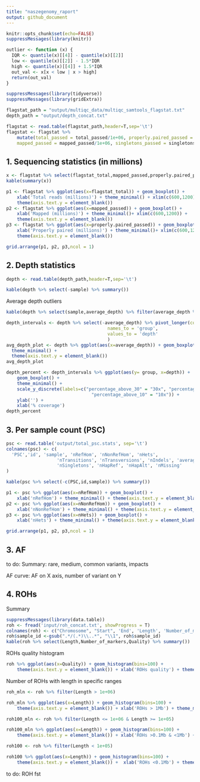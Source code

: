```yaml
---
title: "naszegenomy_raport"
output: github_document
---
```


```r
knitr::opts_chunk$set(echo=FALSE)
suppressMessages(library(knitr))
```

```r
outlier <- function (x) {
  IQR <- quantile(x)[[4]] - quantile(x)[[2]]
  low <- quantile(x)[[2]] - 1.5*IQR
  high <- quantile(x)[[4]] + 1.5*IQR
  out_val <- x[x < low | x > high]
  return(out_val)
}
```

```r
suppressMessages(library(tidyverse))
suppressMessages(library(gridExtra))

flagstat_path = "output/multiqc_data/multiqc_samtools_flagstat.txt"
depth_path = "output/depth_concat.txt"

flagstat <- read.table(flagstat_path,header=T,sep='\t')
flagstat <- flagstat %>% 
    mutate(total_passed = total_passed/1e+06, properly.paired_passed = properly.paired_passed/1e+06, flagstat_total = flagstat_total/1e+06,
    mapped_passed = mapped_passed/1e+06, singletons_passed = singletons_passed/1e+06, duplicates_passed = duplicates_passed/1e+06)

```

## 1. Sequencing statistics (in millions)

```r
x <- flagstat %>% select(flagstat_total,mapped_passed,properly.paired_passed) 
kable(summary(x))
```


```r
p1 <- flagstat %>% ggplot(aes(x=flagstat_total)) + geom_boxplot() +
    xlab('Total reads (millions)') + theme_minimal() + xlim(c(600,1200)) + 
    theme(axis.text.y = element_blank())
p2 <- flagstat %>% ggplot(aes(x=mapped_passed)) + geom_boxplot() +
    xlab('Mapped (millions)') + theme_minimal()+ xlim(c(600,1200)) +
    theme(axis.text.y = element_blank())
p3 <- flagstat %>% ggplot(aes(x=properly.paired_passed)) + geom_boxplot() + 
    xlab('Properly paired (millions)') + theme_minimal()+ xlim(c(600,1200)) +
    theme(axis.text.y = element_blank())

grid.arrange(p1, p2, p3,ncol = 1)

```

## 2. Depth statistics

```r
depth <- read.table(depth_path,header=T,sep='\t')

kable(depth %>% select(-sample) %>% summary())
```

Average depth outliers 
```r
kable(depth %>% select(sample,average_depth) %>% filter(average_depth %in% outlier(depth$average_depth)))
```

```r
depth_intervals <- depth %>% select(-average_depth) %>% pivot_longer(cols = -sample,
                                      names_to = 'group', 
                                      values_to = 'depth'
                                      )
avg_depth_plot <- depth %>% ggplot(aes(x=average_depth)) + geom_boxplot() +
  theme_minimal() +
  theme(axis.text.y = element_blank())
avg_depth_plot
```


```r
depth_percent <- depth_intervals %>% ggplot(aes(y= group, x=depth)) + 
    geom_boxplot() + 
    theme_minimal() +
    scale_y_discrete(labels=c("percentage_above_30" = "30x", "percentage_above_20" = "20x",
                                "percentage_above_10" = "10x")) +
    ylab('') +
    xlab('% coverage')
depth_percent
```

## 3. Per sample count (PSC)
```r

psc <- read.table('output/total_psc.stats', sep='\t')
colnames(psc) <- c(
  'PSC','id', 'sample', 'nRefHom', 'nNonRefHom', 'nHets', 
                   'nTransitions', 'nTransversions', 'nIndels', 'average_depth',
                   'nSingletons', 'nHapRef', 'nHapAlt', 'nMissing'
)

kable(psc %>% select(-c(PSC,id,sample)) %>% summary())

p1 <- psc %>% ggplot(aes(x=nRefHom)) + geom_boxplot() +
    xlab('nRefHom') + theme_minimal() + theme(axis.text.y = element_blank()) + ggtitle('Number of reference homozygous')
p2 <- psc %>% ggplot(aes(x=nNonRefHom)) + geom_boxplot() +
    xlab('nNonRefHom') + theme_minimal() + theme(axis.text.y = element_blank()) + ggtitle('Number of non-reference homozygous')
p3 <- psc %>% ggplot(aes(x=nHets)) + geom_boxplot() +
    xlab('nHets') + theme_minimal() + theme(axis.text.y = element_blank()) + ggtitle('Number of heterozygous')

grid.arrange(p1, p2, p3,ncol = 1)
```


## 3. AF
to do:
Summary: rare, medium, common variants, impacts

AF curve: AF on X axis, number of variant on Y

## 4. ROHs

Summary

```r
suppressMessages(library(data.table))
roh <- fread('input/roh_concat.txt', showProgress = T)
colnames(roh) <- c("Chromosome", "Start", 'End', 'Length', 'Number_of_markers', 'Quality','sample_id')
roh$sample_id <-gsub(".*/(.*)\\..*", "\\1", roh$sample_id)
kable(roh %>% select(Length,Number_of_markers,Quality) %>% summary())
```

ROHs quality histogram

```r
roh %>% ggplot(aes(x=Quality)) + geom_histogram(bins=100) +
    theme(axis.text.y = element_blank()) + xlab('ROHs quality') + theme_minimal()
```

Number of ROHs with length in specific ranges

```r
roh_mln <- roh %>% filter(Length > 1e+06) 

roh_mln %>% ggplot(aes(x=Length)) + geom_histogram(bins=100) +
    theme(axis.text.y = element_blank()) + xlab('ROHs > 1Mb') + theme_minimal()

roh100_mln <- roh %>% filter(Length <= 1e+06 & Length >= 1e+05) 

roh100_mln %>% ggplot(aes(x=Length)) + geom_histogram(bins=100) +
    theme(axis.text.y = element_blank()) + xlab('ROHs >0.1Mb & <1Mb') + theme_minimal()

roh100 <- roh %>% filter(Length < 1e+05) 

roh100 %>% ggplot(aes(x=Length)) + geom_histogram(bins=100) +
    theme(axis.text.y = element_blank()) +  xlab('ROHs <0.1Mb') + theme_minimal()
```

to do: ROH fst

